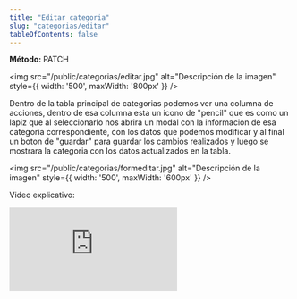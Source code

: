 ```yaml
---
title: "Editar categoria"
slug: "categorias/editar"
tableOfContents: false
---
```


<p>
  <strong>Método: </strong>
  <span class="sl-badge note small astro-avdet4wd">PATCH</span>
</p>

<Tabs>
  <TabItem label="Endpoint">
    <ApiEndpoint url={`/bodega/categorias`}/>
  </TabItem>
</Tabs>

<img src="/public/categorias/editar.jpg" alt="Descripción de la imagen" style={{ width: '500', maxWidth: '800px' }} />

Dentro de la tabla principal de categorias podemos ver una columna de acciones, dentro de esa columna esta un icono de "pencil"
que es como un lapiz que al seleccionarlo nos abrira un modal con la informacion de esa categoria correspondiente, con los datos
que podemos modificar y al final un boton de "guardar" para guardar los cambios realizados y luego se mostrara la
categoria con los datos actualizados en la tabla.

<img src="/public/categorias/formeditar.jpg" alt="Descripción de la imagen" style={{ width: '500', maxWidth: '600px' }} />

Video explicativo: 

<div style={{ display: "flex", justifyContent: "center" }}>
  <iframe
    style={{ height: "500px", width: "100%" }}
    src="https://www.youtube.com/embed/k8eR9doTELo"
    title="Tutorial"
    frameBorder="0"
    allow="accelerometer; autoplay; clipboard-write; encrypted-media; gyroscope; picture-in-picture"
    allowFullScreen
  ></iframe>
</div>
